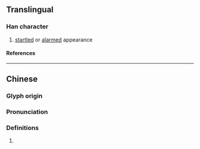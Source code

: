 {{character info/new}}
==Translingual==

===Han character===
{{Han char|rn=94|rad=犬|as=12|sn=15|four=47227|canj=KHHXF|ids=⿰犭舄(G),⿰犭舃(HTK)}}

# [[startled]] or [[alarmed]] appearance

====References====
{{Han ref|kx=0719.02|dkj=20695|dj=1130.090|hdz=21368.110|uh=7361}}

----

==Chinese==
{{zh-forms}}

===Glyph origin===
{{Han etym}}

===Pronunciation===
{{zh-pron
|m=què,shuò,xī
|c=coek3,soek3,sik1
|mc=y
|oc=y
|cat=
}}

===Definitions===
{{zh-hanzi}}

# {{rfdef|lang=zh}}